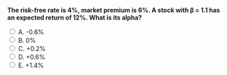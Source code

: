 ::: {.question-block}

<form onsubmit="event.preventDefault(); checkAnswer('module5_mcq_q61')" data-correct-answer="E">
<strong style="display: block;">The risk-free rate is 4%, market premium is 6%. A stock with β = 1.1 has an expected return of 12%. What is its alpha?</strong>

<label><input type="radio" name="module5_mcq_q61" value="A"> A. -0.6%</label><br>
<label><input type="radio" name="module5_mcq_q61" value="B"> B. 0%</label><br>
<label><input type="radio" name="module5_mcq_q61" value="C"> C. +0.2%</label><br>
<label><input type="radio" name="module5_mcq_q61" value="D"> D. +0.6%</label><br>
<label><input type="radio" name="module5_mcq_q61" value="E"> E. +1.4%</label><br>
</form>

<div id="feedback-module5_mcq_q61" class="feedback" data-status="" style="display:none;">
✅ Correct: CAPM = 4 + 1.1×6 = 10.6%. Alpha = 12 − 10.6 = +1.4%. 
</div>

:::
